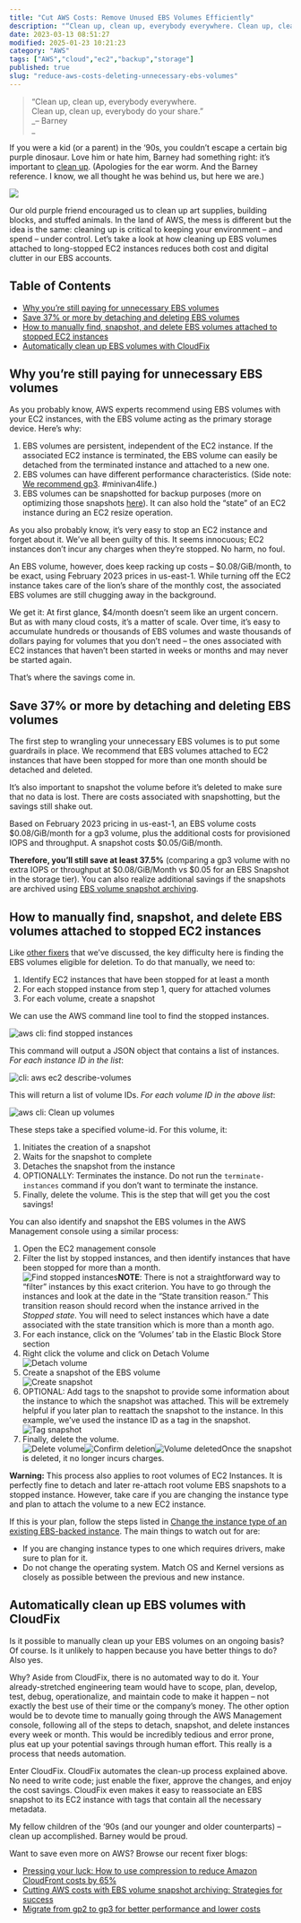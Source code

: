 ```yaml
---
title: "Cut AWS Costs: Remove Unused EBS Volumes Efficiently"
description: "“Clean up, clean up, everybody everywhere. Clean up, clean up, everybody do your share.” – Barney If you were a kid (or a parent) in the ‘90s, you couldn’t esca..."
date: 2023-03-13 08:51:27
modified: 2025-01-23 10:21:23
category: "AWS"
tags: ["AWS","cloud","ec2","backup","storage"]
published: true
slug: "reduce-aws-costs-deleting-unnecessary-ebs-volumes"
---
```


> “Clean up, clean up, everybody everywhere.  
> Clean up, clean up, everybody do your share.”  
> _– Barney  
> _

If you were a kid (or a parent) in the ‘90s, you couldn’t escape a certain big purple dinosaur. Love him or hate him, Barney had something right: it’s important to [clean up](https://www.youtube.com/watch?v=whrNJH8S-Ys). (Apologies for the ear worm. And the Barney reference. I know, we all thought he was behind us, but here we are.)

![](/media/uploads/barney-min.png)

Our old purple friend encouraged us to clean up art supplies, building blocks, and stuffed animals. In the land of AWS, the mess is different but the idea is the same: cleaning up is critical to keeping your environment – and spend – under control. Let’s take a look at how cleaning up EBS volumes attached to long-stopped EC2 instances reduces both cost and digital clutter in our EBS accounts.

## Table of Contents

-   [Why you’re still paying for unnecessary EBS volumes](#why)
-   [Save 37% or more by detaching and deleting EBS volumes](#save-money)
-   [How to manually find, snapshot, and delete EBS volumes attached to stopped EC2 instances](#manual-way)
-   [Automatically clean up EBS volumes with CloudFix](#automate-with-cloudfix)

## Why you’re still paying for unnecessary EBS volumes

As you probably know, AWS experts recommend using EBS volumes with your EC2 instances, with the EBS volume acting as the primary storage device. Here’s why:

1.  EBS volumes are persistent, independent of the EC2 instance. If the associated EC2 instance is terminated, the EBS volume can easily be detached from the terminated instance and attached to a new one.
2.  EBS volumes can have different performance characteristics. (Side note: [We recommend gp3](/blog/migrate-gp2-to-gp3-better-performance-lower-costs/). #minivan4life.)
3.  EBS volumes can be snapshotted for backup purposes (more on optimizing those snapshots [here](/blog/cutting-aws-costs-ebs-volume-snapshot-archiving/)). It can also hold the “state” of an EC2 instance during an EC2 resize operation.

As you also probably know, it’s very easy to stop an EC2 instance and forget about it. We’ve all been guilty of this. It seems innocuous; EC2 instances don’t incur any charges when they’re stopped. No harm, no foul.

An EBS volume, however, does keep racking up costs – $0.08/GiB/month, to be exact, using February 2023 prices in us-east-1. While turning off the EC2 instance takes care of the lion’s share of the monthly cost, the associated EBS volumes are still chugging away in the background.

We get it: At first glance, $4/month doesn’t seem like an urgent concern. But as with many cloud costs, it’s a matter of scale. Over time, it’s easy to accumulate hundreds or thousands of EBS volumes and waste thousands of dollars paying for volumes that you don’t need – the ones associated with EC2 instances that haven’t been started in weeks or months and may never be started again.

That’s where the savings come in.

## Save 37% or more by detaching and deleting EBS volumes

The first step to wrangling your unnecessary EBS volumes is to put some guardrails in place. We recommend that EBS volumes attached to EC2 instances that have been stopped for more than one month should be detached and deleted. 

It’s also important to snapshot the volume before it’s deleted to make sure that no data is lost. There are costs associated with snapshotting, but the savings still shake out. 

Based on February 2023 pricing in us-east-1, an EBS volume costs $0.08/GiB/month for a gp3 volume, plus the additional costs for provisioned IOPS and throughput. A snapshot costs $0.05/GiB/month. 

**Therefore, you’ll still save at least 37.5%** (comparing a gp3 volume with no extra IOPS or throughput at $0.08/GiB/Month vs $0.05 for an EBS Snapshot in the storage tier). You can also realize additional savings if the snapshots are archived using [EBS volume snapshot archiving](/blog/cutting-aws-costs-ebs-volume-snapshot-archiving/).

## How to manually find, snapshot, and delete EBS volumes attached to stopped EC2 instances

Like [other fixers](/blog/compression-reduce-amazon-cloudfront-costs/) that we’ve discussed, the key difficulty here is finding the EBS volumes eligible for deletion. To do that manually, we need to:

1.  Identify EC2 instances that have been stopped for at least a month
2.  For each stopped instance from step 1, query for attached volumes
3.  For each volume, create a snapshot

We can use the AWS command line tool to find the stopped instances.

![aws cli: find stopped instances](/media/uploads/aws_cli_find_stopped_instances-min.png)

This command will output a JSON object that contains a list of instances. _For each instance ID in the list_:

![cli: aws ec2 describe-volumes](/media/uploads/aws_ec2_descibe-volumes-min.png)

This will return a list of volume IDs. _For each volume ID in the above list_:

![aws cli: Clean up volumes](/media/uploads/aws_cli_cleanup_volumes-min.png)

These steps take a specified volume-id. For this volume, it:

1.  Initiates the creation of a snapshot
2.  Waits for the snapshot to complete
3.  Detaches the snapshot from the instance
4.  OPTIONALLY: Terminates the instance. Do not run the `terminate-instances` command if you don’t want to terminate the instance.
5.  Finally, delete the volume. This is the step that will get you the cost savings!

You can also identify and snapshot the EBS volumes in the AWS Management console using a similar process:

1.  Open the EC2 management console
2.  Filter the list by stopped instances, and then identify instances that have been stopped for more than a month.  
    ![Find stopped instances](/media/uploads/find_stopped_instances_circled-min.png)**NOTE**: There is not a straightforward way to “filter” instances by this exact criterion. You have to go through the instances and look at the date in the “State transition reason.” This transition reason should record when the instance arrived in the _Stopped state_. You will need to select instances which have a date associated with the state transition which is more than a month ago.
3.  For each instance, click on the ‘Volumes’ tab in the Elastic Block Store section
4.  Right click the volume and click on Detach Volume  
    ![Detach volume](/media/uploads/detach_volume-min.png)
5.  Create a snapshot of the EBS volume  
    ![Create snapshot](/media/uploads/create_snapshot-min.png)
6.  OPTIONAL: Add tags to the snapshot to provide some information about the instance to which the snapshot was attached. This will be extremely helpful if you later plan to reattach the snapshot to the instance. In this example, we’ve used the instance ID as a tag in the snapshot.  
    ![Tag snapshot](/media/uploads/tag_snapshot-min.png)
7.  Finally, delete the volume.  
    ![Delete volume](/media/uploads/delete_volume-min.png)![Confirm deletion](/media/uploads/delete_volume_confirmation-min.png)![Volume deleted](/media/uploads/volume_deleted-min.png)Once the snapshot is deleted, it no longer incurs charges.

**Warning:** This process also applies to root volumes of EC2 Instances. It is perfectly fine to detach and later re-attach root volume EBS snapshots to a stopped instance. However, take care if you are changing the instance type and plan to attach the volume to a new EC2 instance.

If this is your plan, follow the steps listed in [Change the instance type of an existing EBS-backed instance](https://docs.aws.amazon.com/AWSEC2/latest/UserGuide/ec2-instance-resize.html#change-instance-type-of-ebs-backed-instance). The main things to watch out for are:

-   If you are changing instance types to one which requires drivers, make sure to plan for it.
-   Do not change the operating system. Match OS and Kernel versions as closely as possible between the previous and new instance.

## Automatically clean up EBS volumes with CloudFix

Is it possible to manually clean up your EBS volumes on an ongoing basis? Of course. Is it unlikely to happen because you have better things to do? Also yes. 

Why? Aside from CloudFix, there is no automated way to do it. Your already-stretched engineering team would have to scope, plan, develop, test, debug, operationalize, and maintain code to make it happen – not exactly the best use of their time or the company’s money. The other option would be to devote time to manually going through the AWS Management console, following all of the steps to detach, snapshot, and delete instances every week or month. This would be incredibly tedious and error prone, plus eat up your potential savings through human effort. This really is a process that needs automation.

Enter CloudFix. CloudFix automates the clean-up process explained above. No need to write code; just enable the fixer, approve the changes, and enjoy the cost savings. CloudFix even makes it easy to reassociate an EBS snapshot to its EC2 instance with tags that contain all the necessary metadata.

My fellow children of the ‘90s (and our younger and older counterparts) – clean up accomplished. Barney would be proud. 

Want to save even more on AWS? Browse our recent fixer blogs:

-   [Pressing your luck: How to use compression to reduce Amazon CloudFront costs by 65%](/blog/compression-reduce-amazon-cloudfront-costs/)
-   [Cutting AWS costs with EBS volume snapshot archiving: Strategies for success](/blog/cutting-aws-costs-ebs-volume-snapshot-archiving/)
-   [Migrate from gp2 to gp3 for better performance and lower costs](/blog/migrate-gp2-to-gp3-better-performance-lower-costs/)
